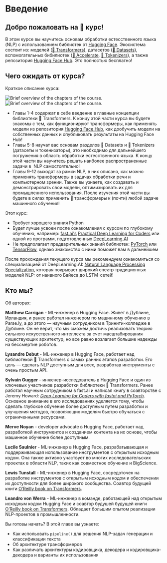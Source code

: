 # Введение

## Добро пожаловать на 🤗 курс!

<Youtube id="00GKzGyWFEs" />

В этом курсе вы научитесь основам обработки естесственного языка (NLP) с использованием библиотек от [Hugging Face](https://huggingface.co/). Экосистема состоит из: моделей ([🤗 Transformers](https://github.com/huggingface/transformers)), датасетов ([🤗 Datasets](https://github.com/huggingface/datasets)), вспомогательных бибилиотек ([🤗 Accelerate](https://github.com/huggingface/accelerate), [🤗 Tokenizers](https://github.com/huggingface/tokenizers)), а также репозитория [Hugging Face Hub](https://huggingface.co/models). Это полностью бесплатно!

## Чего ожидать от курса?

Краткое описание курса:

<div class="flex justify-center">
<img class="block dark:hidden" src="https://huggingface.co/datasets/huggingface-course/documentation-images/resolve/main/en/chapter1/summary.svg" alt="Brief overview of the chapters of the course.">
<img class="hidden dark:block" src="https://huggingface.co/datasets/huggingface-course/documentation-images/resolve/main/en/chapter1/summary-dark.svg" alt="Brief overview of the chapters of the course.">
</div>

- Главы 1-4 содержат в себе введение в главные концепции библиотеки 🤗 Transformers. К концу этой части курса вы будете знакомы с тем, как функционируют трансформеры, как применять модели из репозитория [Hugging Face Hub](https://huggingface.co/models), как дообучить модели на собственных данных и опубликовать результаты на Hugging Face Hub!
- Главы 5-8 научат вас основам разделов 🤗 Datasets и 🤗 Tokenizers (датасеты и токенизаторы), это необходимо для дальнейшего погружения в область обработки естесственного языка. К концу этой части вы научитесь решать наиболее распространенные задачи в  NLP самостоятельно!
- Главы 9-12 выходят за рамки NLP, в них описано, как можно применять трансформеры в задачах обработки речи и компьютерном зрении. Также вы узнаете, как создавать и демонстрировать свои модели, оптимизировать их для промышленного использования. После изучения этой части вы будете в силах применить 🤗 трансформеры к (почти) любой задаче машинного обучения!

Этот курс: 

* Требует хорошего знания Python
* Будет лучше усвоен после ознакомления с курсом по глубокому обучению, например: [fast.ai's](https://www.fast.ai/) [Practical Deep Learning for Coders](https://course.fast.ai/) или одной из программ, подготовленных [DeepLearning.AI](https://www.deeplearning.ai/)
* Не предполагает предварительных знаний библиотек: [PyTorch](https://pytorch.org/) или [TensorFlow](https://www.tensorflow.org/), однако знакомство с ними поможет вам в дальнейшем

После прохождения текущего курса мы рекомендуем ознакомиться со специализацией от DeepLearning.AI: [Natural Language Processing Specialization](https://www.coursera.org/specializations/natural-language-processing?utm_source=deeplearning-ai&utm_medium=institutions&utm_campaign=20211011-nlp-2-hugging_face-page-nlp-refresh), которая покрывает широкий спектр традиционных моделей NLP: от наивного Байеса до LSTM-сетей!


## Кто мы?

Об авторах:

**Matthew Carrigan** - ML-инженер в Hugging Face. Живет в Дублине, Ирландия, и ранее работал инженером по машинному обучению в Parse.ly, а до этого — научным сотрудником в Тринити-колледже в Дублине. Он не верит, что мы сможем достичь реализовать теорию сильного искусственного интеллекта за счет масштабирования существующих архитектур, но все равно возлагает большие надежды на бессмертие роботов.


**Lysandre Debut** - ML-инженер в Hugging Face, работает над библиотекой 🤗 Transformers с самых ранних этапов разработки. Его цель — сделать NLP доступным для всех, разработав инструменты с очень простым API.

**Sylvain Gugger** – инженер-исследователь в Hugging Face и один из ключевых участников разработки библиотеки 🤗 Transformers. Ранее работал научным сотрудником в fast.ai и написал книгу в соавторстве с Jeremy Howard: _[Deep Learning for Coders with fastai and PyTorch](https://learning.oreilly.com/library/view/deep-learning-for/9781492045519/)_. Основное внимание в его исследованиях уделяется тому, чтобы сделать глубокое обучение более доступным путем разработки и улучшения методов, позволяющих моделям быстро обучаться с ограниченными ресурсами. 

**Merve Noyan** - developer advocate в Hugging Face, работает над разработкой инструментов и созданием контента на их основе, чтобы  машинное обучение более доступным. 

**Lucile Saulnier** - ML-инженер в Hugging Face, разрабатывающая и поддерживающая использование инструментов с открытым исходным кодом. Она также активно участвует во многих исследовательских проектах в области NLP, таких как совместное обучение и BigScience. 

**Lewis Tunstall** - ML-инженер в Hugging Face, сосредоточен на разработке инструментов с открытым исходным кодом и обеспечении их доступности для более широкого сообщества. Соавтор будущей книги [O’Reilly book on Transformers](https://www.oreilly.com/library/view/natural-language-processing/9781098103231/).

**Leandro von Werra** - ML-инженер в команде, работающей над открытым исходным кодом Hugging Face и соавтор будушей будущей книги [O’Reilly book on Transformers](https://www.oreilly.com/library/view/natural-language-processing/9781098103231/). Обладает большим опытом реализации NLP-проектов в промышленности. 

Вы готовы начать? В этой главе вы узнаете: 

* Как испольовать `pipeline()` для решения NLP-задач генерации и классификации текста
* Об архитектуре трансформеров
* Как различать архитектуры кодировщика, декодера и кодировщика-декодера и варианты их использования
